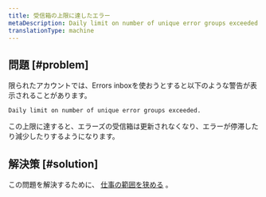 ```yaml
---
title: 受信箱の上限に達したエラー
metaDescription: Daily limit on number of unique error groups exceeded
translationType: machine
---
```


## 問題 [#problem]

限られたアカウントでは、Errors inboxを使おうとすると以下のような警告が表示されることがあります。

```
Daily limit on number of unique error groups exceeded.
```

この上限に達すると、エラーズの受信箱は更新されなくなり、エラーが停滞したり減少したりするようになります。

## 解決策 [#solution]

この問題を解決するために、 [仕事の範囲を狭める](/docs/new-relic-one/use-new-relic-one/workloads/use-workloads/) 。